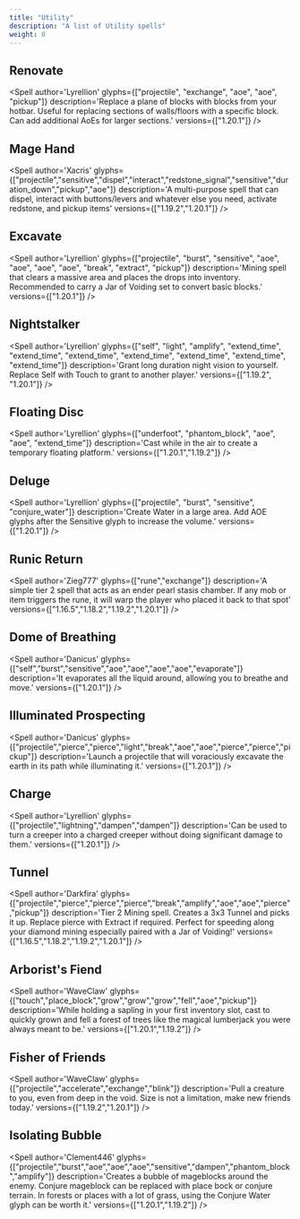 ```yaml
---
title: "Utility"
description: "A list of Utility spells"
weight: 0
---
```



## Renovate
<Spell
    author='Lyrellion'
    glyphs={["projectile", "exchange", "aoe", "aoe", "pickup"]}
    description='Replace a plane of blocks with blocks from your hotbar. Useful for replacing sections of walls/floors with a specific block. Can add additional AoEs for larger sections.'
    versions={["1.20.1"]}
/>

## Mage Hand
<Spell
    author='Xacris'
    glyphs={["projectile","sensitive","dispel","interact","redstone_signal","sensitive","duration_down","pickup","aoe"]}
    description='A multi-purpose spell that can dispel, interact with buttons/levers and whatever else you need, activate redstone, and pickup items'
    versions={["1.19.2","1.20.1"]}
/>

## Excavate
<Spell
    author='Lyrellion'
    glyphs={["projectile", "burst", "sensitive", "aoe", "aoe", "aoe", "aoe", "break", "extract", "pickup"]}
    description='Mining spell that clears a massive area and places the drops into inventory. Recommended to carry a Jar of Voiding set to convert basic blocks.'
    versions={["1.20.1"]}
/>

## Nightstalker
<Spell
    author='Lyrellion'
    glyphs={["self", "light", "amplify", "extend_time", "extend_time", "extend_time", "extend_time", "extend_time", "extend_time", "extend_time"]}
    description='Grant long duration night vision to yourself. Replace Self with Touch to grant to another player.'
    versions={["1.19.2", "1.20.1"]}
/>

## Floating Disc
<Spell
    author='Lyrellion'
    glyphs={["underfoot", "phantom_block", "aoe", "aoe", "extend_time"]}
    description='Cast while in the air to create a temporary floating platform.'
    versions={["1.20.1","1.19.2"]}
/>

## Deluge
<Spell
    author='Lyrellion'
    glyphs={["projectile", "burst", "sensitive", "conjure_water"]}
    description='Create Water in a large area. Add AOE glyphs after the Sensitive glyph to increase the volume.'
    versions={["1.20.1"]}
/>

## Runic Return
<Spell
    author='Zieg777'
    glyphs={["rune","exchange"]}
    description='A simple tier 2 spell that acts as an ender pearl stasis chamber. If any mob or item triggers the rune, it will warp the player who placed it back to that spot'
    versions={["1.16.5","1.18.2","1.19.2","1.20.1"]}
/>

## Dome of Breathing
<Spell
    author='Danicus'
    glyphs={["self","burst","sensitive","aoe","aoe","aoe","aoe","evaporate"]}
    description='It evaporates all the liquid around, allowing you to breathe and move.'
    versions={["1.20.1"]}
/>

## Illuminated Prospecting
<Spell
    author='Danicus'
    glyphs={["projectile","pierce","pierce","light","break","aoe","aoe","pierce","pierce","pickup"]}
    description='Launch a projectile that will voraciously excavate the earth in its path while illuminating it.'
    versions={["1.20.1"]}
/>

## Charge
<Spell
    author='Lyrellion'
    glyphs={["projectile","lightning","dampen","dampen"]}
    description='Can be used to turn a creeper into a charged creeper without doing significant damage to them.'
    versions={["1.20.1"]}
/>

## Tunnel
<Spell
    author='Darkfira'
    glyphs={["projectile","pierce","pierce","pierce","break","amplify","aoe","aoe","pierce","pickup"]}
    description='Tier 2 Mining spell. Creates a 3x3 Tunnel and picks it up. Replace pierce with Extract if required. Perfect for speeding along your diamond mining especially paired with a Jar of Voiding!'
    versions={["1.16.5","1.18.2","1.19.2","1.20.1"]}
/>

## Arborist's Fiend
<Spell
    author='WaveClaw'
    glyphs={["touch","place_block","grow","grow","grow","fell","aoe","pickup"]}
    description='While holding a sapling in your first inventory slot, cast to quickly grown and fell a forest of trees like the magical lumberjack you were always meant to be.'
    versions={["1.20.1","1.19.2"]}
/>

## Fisher of Friends
<Spell
    author='WaveClaw'
    glyphs={["projectile","accelerate","exchange","blink"]}
    description='Pull a creature to you, even from deep in the void.  Size is not a limitation, make new friends today.'
    versions={["1.19.2","1.20.1"]}
/>

## Isolating Bubble
<Spell
    author='Clement446'
    glyphs={["projectile","burst","aoe","aoe","aoe","sensitive","dampen","phantom_block","amplify"]}
    description='Creates a bubble of mageblocks around the enemy.
Conjure mageblock can be replaced with place bock or conjure terrain.
In forests or places with a lot of grass, using the Conjure Water glyph can be worth it.'
    versions={["1.20.1","1.19.2"]}
/>